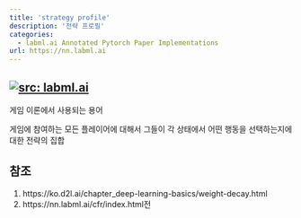 ```yaml
---
title: 'strategy profile'
description: '전략 프로필'
categories:
  - labml.ai Annotated Pytorch Paper Implementations
url: https://nn.labml.ai
---
```

<a href="https://nn.labml.ai/" target="_blank"><img   loading="lazy" alt="src: labml.ai" src="https://img.shields.io/badge/문서-labml.ai_Annoated_Pytorch_Paper_Implementations-deeppink" ></a>
---
게임 이론에서 사용되는 용어

게임에 참여하는 모든 플레이어에 대해서 그들이 각 상태에서 어떤 행동을 선택하는지에 대한 전략의 집합
 
## 참조

1. https://ko.d2l.ai/chapter_deep-learning-basics/weight-decay.html
2. https://nn.labml.ai/cfr/index.html전